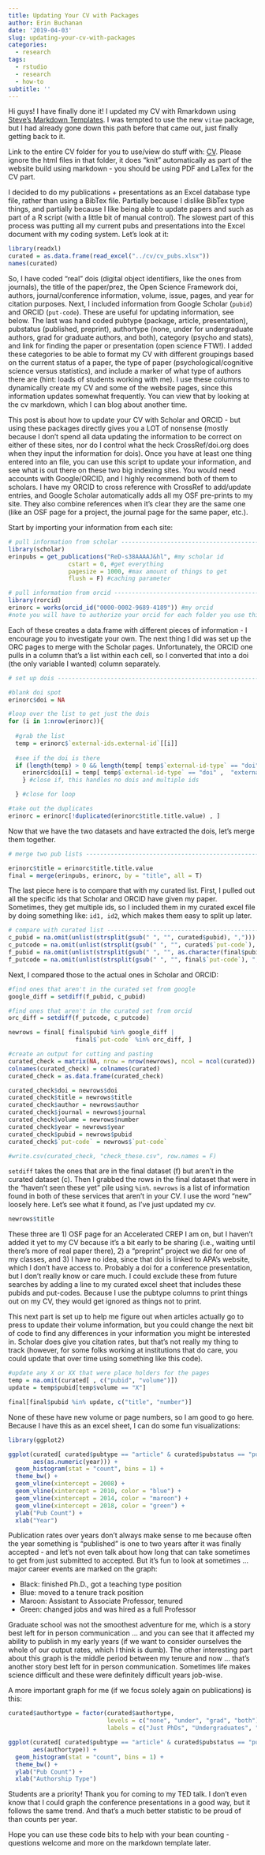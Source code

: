 ```yaml
---
title: Updating Your CV with Packages
author: Erin Buchanan
date: '2019-04-03'
slug: updating-your-cv-with-packages
categories:
  - research
tags:
  - rstudio
  - research
  - how-to
subtitle: ''
---
```


Hi guys! I have finally done it! I updated my CV with Rmarkdown using [Steve's Markdown Templates](https://github.com/svmiller/svm-r-markdown-templates). I was tempted to use the new `vitae` package, but I had already gone down this path before that came out, just finally getting back to it. 

Link to the entire CV folder for you to use/view do stuff with: [CV](https://github.com/doomlab/doomlab.github.io/tree/master/cv). Please ignore the html files in that folder, it does "knit" automatically as part of the website build using markdown - you should be using PDF and LaTex for the CV part. 

I decided to do my publications + presentations as an Excel database type file, rather than using a BibTex file. Partially because I dislike BibTex type things, and partially because I like being able to update papers and such as part of a R script (with a little bit of manual control). The slowest part of this process was putting all my current pubs and presentations into the Excel document with my coding system. Let's look at it:

```r
library(readxl)
curated = as.data.frame(read_excel("../cv/cv_pubs.xlsx"))
names(curated)
```
So, I have coded "real" dois (digital object identifiers, like the ones from journals), the title of the paper/prez, the Open Science Framework doi, authors, journal/conference information, volume, issue, pages, and year for citation purposes. Next, I included information from Google Scholar (`pubid`) and ORCID (`put-code`). These are useful for updating information, see below. The last was hand coded pubtype (package, article, presentation), pubstatus (published, preprint), authortype (none, under for undergraduate authors, grad for graduate authors, and both), category (psycho and stats), and link for finding the paper or presentation (open science FTW!). I added these categories to be able to format my CV with different groupings based on the current status of a paper, the type of paper (psychological/cognitive science versus statistics), and include a marker of what type of authors there are (hint: loads of students working with me). I use these columns to dynamically create my CV and some of the website pages, since this information updates somewhat frequently. You can view that by looking at the cv markdown, which I can blog about another time.

This post is about how to update your CV with Scholar and ORCID - but using these packages directly gives you a LOT of nonsense (mostly because I don't spend all data updating the information to be correct on either of these sites, nor do I control what the heck CrossRef/doi.org does when they input the information for dois). Once you have at least one thing entered into an file, you can use this script to update your information, and see what is out there on these two big indexing sites. You would need accounts with Google/ORCID, and I highly recommend both of them to scholars. I have my ORCID to cross reference with CrossRef to add/update entries, and Google Scholar automatically adds all my OSF pre-prints to my site. They also combine references when it's clear they are the same one (like an OSF page for a project, the journal page for the same paper, etc.).

Start by importing your information from each site:

```r
# pull information from scholar ---------------------------------------------
library(scholar)
erinpubs = get_publications("ReD-s38AAAAJ&hl", #my scholar id
                 cstart = 0, #get everything
                 pagesize = 1000, #max amount of things to get
                 flush = F) #caching parameter

# pull information from orcid ---------------------------------------------
library(rorcid)
erinorc = works(orcid_id("0000-0002-9689-4189")) #my orcid
#note you will have to authorize your orcid for each folder you use this file in
```

Each of these creates a data.frame with different pieces of information - I encourage you to investigate your own. The next thing I did was set up the ORC pages to merge with the Scholar pages. Unfortunately, the ORCID one pulls in a column that's a list within each cell, so I converted that into a doi (the only variable I wanted) column separately. 

```r
# set up dois -------------------------------------------------------------

#blank doi spot
erinorc$doi = NA 

#loop over the list to get just the dois
for (i in 1:nrow(erinorc)){
  
  #grab the list
  temp = erinorc$`external-ids.external-id`[[i]]
  
  #see if the doi is there 
  if (length(temp) > 0 && length(temp[ temp$`external-id-type` == "doi" ,  "external-id-value" ] > 0)) {
    erinorc$doi[i] = temp[ temp$`external-id-type` == "doi" ,  "external-id-value" ]
    } #close if, this handles no dois and multiple ids

  } #close for loop

#take out the duplicates
erinorc = erinorc[!duplicated(erinorc$title.title.value) , ]
```

Now that we have the two datasets and have extracted the dois, let's merge them together.

```r
# merge two pub lists -----------------------------------------------------

erinorc$title = erinorc$title.title.value
final = merge(erinpubs, erinorc, by = "title", all = T)
```

The last piece here is to compare that with my curated list. First, I pulled out all the specific ids that Scholar and ORCID have given my paper. Sometimes, they get multiple ids, so I included them in my curated excel file by doing something like: `id1, id2`, which makes them easy to split up later. 

```r
# compare with curated list -------------------------------------------------
c_pubid = na.omit(unlist(strsplit(gsub(" ", "", curated$pubid), ",")))
c_putcode = na.omit(unlist(strsplit(gsub(" ", "", curated$`put-code`), ",")))
f_pubid = na.omit(unlist(strsplit(gsub(" ", "", as.character(final$pubid)), ",")))
f_putcode = na.omit(unlist(strsplit(gsub(" ", "", final$`put-code`), ",")))
```

Next, I compared those to the actual ones in Scholar and ORCID:

```r
#find ones that aren't in the curated set from google
google_diff = setdiff(f_pubid, c_pubid)

#find ones that aren't in the curated set from orcid
orc_diff = setdiff(f_putcode, c_putcode)

newrows = final[ final$pubid %in% google_diff | 
                   final$`put-code` %in% orc_diff, ]

#create an output for cutting and pasting
curated_check = matrix(NA, nrow = nrow(newrows), ncol = ncol(curated))
colnames(curated_check) = colnames(curated)
curated_check = as.data.frame(curated_check)

curated_check$doi = newrows$doi
curated_check$title = newrows$title
curated_check$author = newrows$author
curated_check$journal = newrows$journal
curated_check$volume = newrows$number
curated_check$year = newrows$year
curated_check$pubid = newrows$pubid
curated_check$`put-code` = newrows$`put-code`

#write.csv(curated_check, "check_these.csv", row.names = F)
```

`setdiff` takes the ones that are in the final dataset (f) but aren't in the curated dataset (c). Then I grabbed the rows in the final dataset that were in the "haven't seen these yet" pile using `%in%`. `newrows` is a list of information found in both of these services that aren't in your CV. I use the word "new" loosely here. Let's see what it found, as I've just updated my cv.

```r
newrows$title
```

These three are 1) OSF page for an Accelerated CREP I am on, but I haven't added it yet to my CV because it's a bit early to be sharing (i.e., waiting until there's more of real paper there), 2) a "preprint" project we did for one of my classes, and 3) I have no idea, since that doi is linked to APA's website, which I don't have access to. Probably a doi for a conference presentation, but I don't really know or care much. I could exclude these from future searches by adding a line to my curated excel sheet that includes these pubids and put-codes. Because I use the pubtype columns to print things out on my CV, they would get ignored as things not to print. 

This next part is set up to help me figure out when articles actually go to press to update their volume information, but you could change the next bit of code to find any differences in your information you might be interested in. Scholar does give you citation rates, but that's not really my thing to track (however, for some folks working at institutions that do care, you could update that over time using something like this code).

```r
#update any X or XX that were place holders for the pages
temp = na.omit(curated[ , c("pubid", "volume")])
update = temp$pubid[temp$volume == "X"]

final[final$pubid %in% update, c("title", "number")]
```

None of these have new volume or page numbers, so I am good to go here. Because I have this as an excel sheet, I can do some fun visualizations:

```r
library(ggplot2)

ggplot(curated[ curated$pubtype == "article" & curated$pubstatus == "published", ],
       aes(as.numeric(year))) + 
  geom_histogram(stat = "count", bins = 1) +
  theme_bw() + 
  geom_vline(xintercept = 2008) + 
  geom_vline(xintercept = 2010, color = "blue") + 
  geom_vline(xintercept = 2014, color = "maroon") + 
  geom_vline(xintercept = 2018, color = "green") + 
  ylab("Pub Count") + 
  xlab("Year")
```

Publication rates over years don't always make sense to me because often the year something is "published" is one to two years after it was finally accepted - and let's not even talk about how long that can take sometimes to get from just submitted to accepted. But it's fun to look at sometimes ... major career events are marked on the graph:

- Black: finished Ph.D., got a teaching type position
- Blue: moved to a tenure track position
- Maroon: Assistant to Associate Professor, tenured
- Green: changed jobs and was hired as a full Professor

Graduate school was not the smoothest adventure for me, which is a story best left for in person communication ... and you can see that it affected my ability to publish in my early years (if we want to consider ourselves the whole of our output rates, which I think is dumb). The other interesting part about this graph is the middle period between my tenure and now ... that's another story best left for in person communication. Sometimes life makes science difficult and these were definitely difficult years job-wise. 

A more important graph for me (if we focus solely again on publications) is this:

```r
curated$authortype = factor(curated$authortype, 
                            levels = c("none", "under", "grad", "both"),
                            labels = c("Just PhDs", "Undergraduates", "Graduates", "Both"))

ggplot(curated[ curated$pubtype == "article" & curated$pubstatus == "published", ],
       aes(authortype)) + 
  geom_histogram(stat = "count", bins = 1) +
  theme_bw() + 
  ylab("Pub Count") +
  xlab("Authorship Type")
```

Students are a priority! Thank you for coming to my TED talk. I don't even know that I could graph the conference presentations in a good way, but it follows the same trend. And that's a much better statistic to be proud of than counts per year. 

Hope you can use these code bits to help with your bean counting - questions welcome and more on the markdown template later. 
